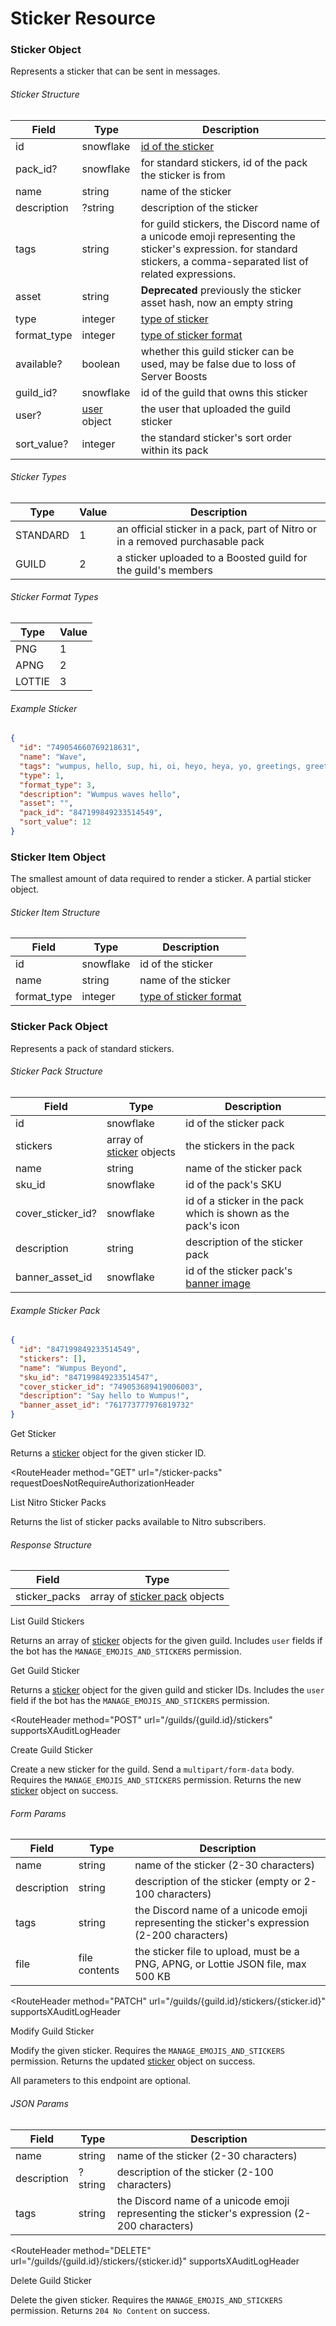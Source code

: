 # Sticker Resource

### Sticker Object

Represents a sticker that can be sent in messages.

###### Sticker Structure

| Field       | Type                                       | Description                                                                                                                                                          |
| ----------- | ------------------------------------------ | -------------------------------------------------------------------------------------------------------------------------------------------------------------------- |
| id          | snowflake                                  | [id of the sticker](/reference#image-formatting)                                                                                                                     |
| pack_id?    | snowflake                                  | for standard stickers, id of the pack the sticker is from                                                                                                            |
| name        | string                                     | name of the sticker                                                                                                                                                  |
| description | ?string                                    | description of the sticker                                                                                                                                           |
| tags        | string                                     | for guild stickers, the Discord name of a unicode emoji representing the sticker's expression. for standard stickers, a comma-separated list of related expressions. |
| asset       | string                                     | **Deprecated** previously the sticker asset hash, now an empty string                                                                                                |
| type        | integer                                    | [type of sticker](#sticker-types)                                                                                                                                    |
| format_type | integer                                    | [type of sticker format](#sticker-format-types)                                                                                                                      |
| available?  | boolean                                    | whether this guild sticker can be used, may be false due to loss of Server Boosts                                                                                    |
| guild_id?   | snowflake                                  | id of the guild that owns this sticker                                                                                                                               |
| user?       | [user](/resources/user#user-object) object | the user that uploaded the guild sticker                                                                                                                             |
| sort_value? | integer                                    | the standard sticker's sort order within its pack                                                                                                                    |

###### Sticker Types

| Type     | Value | Description                                                                   |
| -------- | ----- | ----------------------------------------------------------------------------- |
| STANDARD | 1     | an official sticker in a pack, part of Nitro or in a removed purchasable pack |
| GUILD    | 2     | a sticker uploaded to a Boosted guild for the guild's members                 |

###### Sticker Format Types

| Type   | Value |
| ------ | ----- |
| PNG    | 1     |
| APNG   | 2     |
| LOTTIE | 3     |

###### Example Sticker

```json
{
  "id": "749054660769218631",
  "name": "Wave",
  "tags": "wumpus, hello, sup, hi, oi, heyo, heya, yo, greetings, greet, welcome, wave, :wave, :hello, :hi, :hey, hey, \ud83d\udc4b, \ud83d\udc4b\ud83c\udffb, \ud83d\udc4b\ud83c\udffc, \ud83d\udc4b\ud83c\udffd, \ud83d\udc4b\ud83c\udffe, \ud83d\udc4b\ud83c\udfff, goodbye, bye, see ya, later, laterz, cya",
  "type": 1,
  "format_type": 3,
  "description": "Wumpus waves hello",
  "asset": "",
  "pack_id": "847199849233514549",
  "sort_value": 12
}
```

### Sticker Item Object

The smallest amount of data required to render a sticker. A partial sticker object.

###### Sticker Item Structure

| Field       | Type      | Description                                     |
| ----------- | --------- | ----------------------------------------------- |
| id          | snowflake | id of the sticker                               |
| name        | string    | name of the sticker                             |
| format_type | integer   | [type of sticker format](#sticker-format-types) |

### Sticker Pack Object

Represents a pack of standard stickers.

###### Sticker Pack Structure

| Field             | Type                                        | Description                                                          |
| ----------------- | ------------------------------------------- | -------------------------------------------------------------------- |
| id                | snowflake                                   | id of the sticker pack                                               |
| stickers          | array of [sticker](#sticker-object) objects | the stickers in the pack                                             |
| name              | string                                      | name of the sticker pack                                             |
| sku_id            | snowflake                                   | id of the pack's SKU                                                 |
| cover_sticker_id? | snowflake                                   | id of a sticker in the pack which is shown as the pack's icon        |
| description       | string                                      | description of the sticker pack                                      |
| banner_asset_id   | snowflake                                   | id of the sticker pack's [banner image](/reference#image-formatting) |

###### Example Sticker Pack

```json
{
  "id": "847199849233514549",
  "stickers": [],
  "name": "Wumpus Beyond",
  "sku_id": "847199849233514547",
  "cover_sticker_id": "749053689419006003",
  "description": "Say hello to Wumpus!",
  "banner_asset_id": "761773777976819732"
}
```

<RouteHeader method="GET" url="/stickers/{sticker.id}">
  Get Sticker
</RouteHeader>

Returns a [sticker](#sticker-object) object for the given sticker ID.

<RouteHeader
  method="GET"
  url="/sticker-packs"
  requestDoesNotRequireAuthorizationHeader
>
  List Nitro Sticker Packs
</RouteHeader>

Returns the list of sticker packs available to Nitro subscribers.

###### Response Structure

| Field         | Type                                                  |
| ------------- | ----------------------------------------------------- |
| sticker_packs | array of [sticker pack](#sticker-pack-object) objects |

<RouteHeader method="GET" url="/guilds/{guild.id}/stickers">
  List Guild Stickers
</RouteHeader>

Returns an array of [sticker](#sticker-object) objects for the given guild. Includes `user` fields if the bot has the `MANAGE_EMOJIS_AND_STICKERS` permission.

<RouteHeader method="GET" url="/guilds/{guild.id}/stickers/{sticker.id}">
  Get Guild Sticker
</RouteHeader>

Returns a [sticker](#sticker-object) object for the given guild and sticker IDs. Includes the `user` field if the bot has the `MANAGE_EMOJIS_AND_STICKERS` permission.

<RouteHeader
  method="POST"
  url="/guilds/{guild.id}/stickers"
  supportsXAuditLogHeader
>
  Create Guild Sticker
</RouteHeader>

Create a new sticker for the guild. Send a `multipart/form-data` body. Requires the `MANAGE_EMOJIS_AND_STICKERS` permission. Returns the new [sticker](#sticker-object) object on success.

###### Form Params

| Field       | Type          | Description                                                                                  |
| ----------- | ------------- | -------------------------------------------------------------------------------------------- |
| name        | string        | name of the sticker (2-30 characters)                                                        |
| description | string        | description of the sticker (empty or 2-100 characters)                                       |
| tags        | string        | the Discord name of a unicode emoji representing the sticker's expression (2-200 characters) |
| file        | file contents | the sticker file to upload, must be a PNG, APNG, or Lottie JSON file, max 500 KB             |

<RouteHeader
  method="PATCH"
  url="/guilds/{guild.id}/stickers/{sticker.id}"
  supportsXAuditLogHeader
>
  Modify Guild Sticker
</RouteHeader>

Modify the given sticker. Requires the `MANAGE_EMOJIS_AND_STICKERS` permission. Returns the updated [sticker](#sticker-object) object on success.

<Alert type="info">

All parameters to this endpoint are optional.

</Alert>

###### JSON Params

| Field       | Type    | Description                                                                                  |
| ----------- | ------- | -------------------------------------------------------------------------------------------- |
| name        | string  | name of the sticker (2-30 characters)                                                        |
| description | ?string | description of the sticker (2-100 characters)                                                |
| tags        | string  | the Discord name of a unicode emoji representing the sticker's expression (2-200 characters) |

<RouteHeader
  method="DELETE"
  url="/guilds/{guild.id}/stickers/{sticker.id}"
  supportsXAuditLogHeader
>
  Delete Guild Sticker
</RouteHeader>

Delete the given sticker. Requires the `MANAGE_EMOJIS_AND_STICKERS` permission. Returns `204 No Content` on success.

